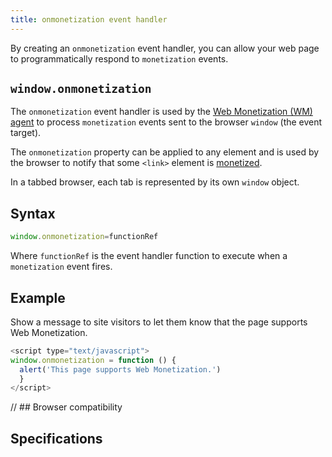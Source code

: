 ```yaml
---
title: onmonetization event handler
---
```



By creating an `onmonetization` event handler, you can allow your web page to programmatically respond to `monetization` events.

## `window.onmonetization` 

The `onmonetization` event handler is used by the [Web Monetization (WM) agent](/docs/resources/glossary#wm-agent) to process `monetization` events sent to the browser `window` (the event target). 

The `onmonetization` property can be applied to any element and is used by the browser to notify that some `<link>` element is [monetized](/docs/implement/link). 

In a tabbed browser, each tab is represented by its own `window` object.

## Syntax

```js 
window.onmonetization=functionRef
```

Where `functionRef` is the event handler function to execute when a `monetization` event fires.

## Example 

Show a message to site visitors to let them know that the page supports Web Monetization. 

```js
<script type="text/javascript">
window.onmonetization = function () {
  alert('This page supports Web Monetization.')
  }
</script>
```

<Hidden>

// ## Browser compatibility

<BrowserCompat json={data} />

</Hidden>

## Specifications

<Specification anchor='onmonetization-event-handler' />